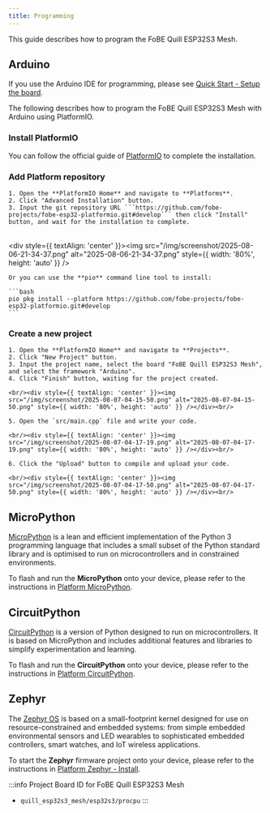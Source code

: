 ```yaml
---
title: Programming
---
```


This guide describes how to program the FoBE Quill ESP32S3 Mesh.

## Arduino

If you use the Arduino IDE for programming, please see [Quick Start - Setup the board](/product/f1102/quickstart#setup-the-board).

The following describes how to program the FoBE Quill ESP32S3 Mesh with Arduino using PlatformIO.

### Install PlatformIO

You can follow the official guide of [PlatformIO](https://platformio.org/platformio-ide) to complete the installation.

### Add Platform repository

    1. Open the **PlatformIO Home** and navigate to **Platforms**.
    2. Click "Advanced Installation" button.
    3. Input the git repository URL ```https://github.com/fobe-projects/fobe-esp32-platformio.git#develop``` then click "Install" button, and wait for the installation to complete.

<br/><div style={{ textAlign: 'center' }}><img src="/img/screenshot/2025-08-06-21-34-37.png" alt="2025-08-06-21-34-37.png" style={{ width: '80%', height: 'auto' }} /></div><br/>

    Or you can use the **pio** command line tool to install:
    
    ```bash
    pio pkg install --platform https://github.com/fobe-projects/fobe-esp32-platformio.git#develop
    ```

### Create a new project

    1. Open the **PlatformIO Home** and navigate to **Projects**.
    2. Click "New Project" button.
    3. Input the project name, select the board "FoBE Quill ESP32S3 Mesh", and select the framework "Arduino".
    4. Click "Finish" button, waiting for the project created.

    <br/><div style={{ textAlign: 'center' }}><img src="/img/screenshot/2025-08-07-04-15-50.png" alt="2025-08-07-04-15-50.png" style={{ width: '80%', height: 'auto' }} /></div><br/>    

    5. Open the `src/main.cpp` file and write your code.

    <br/><div style={{ textAlign: 'center' }}><img src="/img/screenshot/2025-08-07-04-17-19.png" alt="2025-08-07-04-17-19.png" style={{ width: '80%', height: 'auto' }} /></div><br/>

    6. Click the "Upload" button to compile and upload your code.

    <br/><div style={{ textAlign: 'center' }}><img src="/img/screenshot/2025-08-07-04-17-50.png" alt="2025-08-07-04-17-50.png" style={{ width: '80%', height: 'auto' }} /></div><br/>


## MicroPython

[MicroPython](https://micropython.org) is a lean and efficient implementation of the Python 3
programming language that includes a small subset of the Python standard library and is
optimised to run on microcontrollers and in constrained environments.

To flash and run the **MicroPython** onto your device, please refer to the instructions in [Platform MicroPython](/platform/micropython).

## CircuitPython

[CircuitPython](https://circuitpython.org) is a version of Python designed to run on microcontrollers. It is based on MicroPython and includes additional features and libraries to simplify experimentation and learning.

To flash and run the **CircuitPython** onto your device, please refer to the instructions in [Platform CircuitPython](/platform/circuitpython).

## Zephyr

The [Zephyr OS](https://zephyrproject.org) is based on a small-footprint kernel designed for use on resource-constrained and embedded systems: from simple embedded environmental sensors and LED wearables to sophisticated embedded controllers, smart watches, and IoT wireless applications.

To start the **Zephyr** firmware project onto your device, please refer to the instructions in
[Platform Zephyr - Install](/platform/zephyr#setup).

:::info
Project Board ID for FoBE Quill ESP32S3 Mesh
- ```quill_esp32s3_mesh/esp32s3/procpu```
:::
